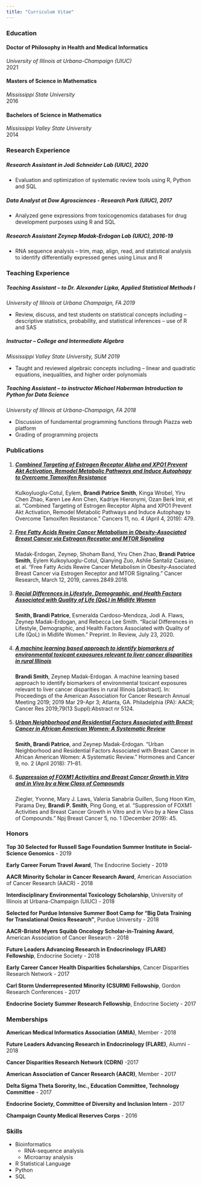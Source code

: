 ```yaml
---
title: "Curriculum Vitae"
---
```


### Education  

#### Doctor of Philosophy in Health and Medical Informatics 
*University of Illinois at Urbana-Champaign (UIUC)*  
2021

#### Masters of Science in Mathematics 
*Mississippi State University*  
2016

#### Bachelors of Science in Mathematics 
*Mississippi Valley State University*  
2014  

### Research Experience

##### Research Assistant in Jodi Schneider Lab (UIUC), 2020  

* Evaluation and optimization of systematic review tools using R, Python and SQL

##### Data Analyst at Dow Agrosciences - Research Park (UIUC), 2017  

* Analyzed gene expressions from toxicogenomics databases for drug development purposes using R and SQL

##### Research Assistant	Zeynep Madak-Erdogan Lab (UIUC), 2016-19  

* RNA sequence analysis – trim, map, align, read, and statistical analysis to identify differentially expressed genes using Linux and R

### Teaching Experience  

##### Teaching Assistant – to Dr. Alexander Lipka, Applied Statistical Methods I  
*University of Illinois at Urbana Champaign, FA 2019*  

* Review, discuss, and test students on statistical concepts including – descriptive statistics, probability, and statistical inferences – use of R and SAS

##### Instructor – College and Intermediate Algebra  
*Mississippi Valley State University, SUM 2019*  

* Taught and reviewed algebraic concepts including – linear and quadratic equations, inequalities, and higher order polynomials
	
##### Teaching Assistant – to instructor Michael Haberman Introduction to Python for Data Science  
*University of Illinois at Urbana-Champaign, FA 2018*  

* Discussion of fundamental programming functions through Piazza web platform  
* Grading of programming projects  


### Publications  


1. ##### [Combined Targeting of Estrogen Receptor Alpha and XPO1 Prevent Akt Activation, Remodel Metabolic Pathways and Induce Autophagy to Overcome Tamoxifen Resistance](https://doi.org/10.3390/cancers11040479)  
Kulkoyluoglu-Cotul, Eylem, **Brandi Patrice Smith**, Kinga Wrobel, Yiru Chen Zhao, Karen Lee Ann Chen, Kadriye Hieronymi, Ozan Berk Imir, et al. “Combined Targeting of Estrogen Receptor Alpha and XPO1 Prevent Akt Activation, Remodel Metabolic Pathways and Induce Autophagy to Overcome Tamoxifen Resistance.” Cancers 11, no. 4 (April 4, 2019): 479.  

2. ##### [Free Fatty Acids Rewire Cancer Metabolism in Obesity-Associated Breast Cancer via Estrogen Receptor and MTOR Signaling](https://doi.org/10.1158/0008-5472.CAN-18-2849)  
Madak-Erdogan, Zeynep, Shoham Band, Yiru Chen Zhao, **Brandi Patrice Smith**, Eylem Kulkoyluoglu-Cotul, Qianying Zuo, Ashlie Santaliz Casiano, et al. “Free Fatty Acids Rewire Cancer Metabolism in Obesity-Associated Breast Cancer via Estrogen Receptor and MTOR Signaling.” Cancer Research, March 12, 2019, canres.2849.2018. 

3. ##### [Racial Differences in Lifestyle, Demographic, and Health Factors Associated with Quality of Life (QoL) in Midlife Women](https://doi.org/10.21203/rs.3.rs-45631/v1)  
**Smith, Brandi Patrice**, Esmeralda Cardoso-Mendoza, Jodi A. Flaws, Zeynep Madak-Erdogan, and Rebecca Lee Smith. “Racial Differences in Lifestyle, Demographic, and Health Factors Associated with Quality of Life (QoL) in Midlife Women.” Preprint. In Review, July 23, 2020.  

4. ##### [A machine learning based approach to identify biomarkers of environmental toxicant exposures relevant to liver cancer disparities in rural Illinois](https://cancerres.aacrjournals.org/content/79/13_Supplement/5124.short)  
**Brandi Smith**, Zeynep Madak-Erdogan. A machine learning based approach to identify biomarkers of environmental toxicant exposures relevant to liver cancer disparities in rural Illinois [abstract]. In: Proceedings of the American Association for Cancer Research Annual Meeting 2019; 2019 Mar 29-Apr 3; Atlanta, GA. Philadelphia (PA): AACR; Cancer Res 2019;79(13 Suppl):Abstract nr 5124.  

5. ##### [Urban Neighborhood and Residential Factors Associated with Breast Cancer in African American Women: A Systematic Review](https://doi.org/10.1007/s12672-018-0325-x)  
**Smith, Brandi Patrice**, and Zeynep Madak-Erdogan. “Urban Neighborhood and Residential Factors Associated with Breast Cancer in African American Women: A Systematic Review.” Hormones and Cancer 9, no. 2 (April 2018): 71–81.  

6. ##### [Suppression of FOXM1 Activities and Breast Cancer Growth in Vitro and in Vivo by a New Class of Compounds](https://doi.org/10.1038/s41523-019-0141-7)  
Ziegler, Yvonne, Mary J. Laws, Valeria Sanabria Guillen, Sung Hoon Kim, Parama Dey, **Brandi P. Smith**, Ping Gong, et al. “Suppression of FOXM1 Activities and Breast Cancer Growth in Vitro and in Vivo by a New Class of Compounds.” Npj Breast Cancer 5, no. 1 (December 2019): 45.   


### Honors
**Top 30 Selected for Russell Sage Foundation Summer Institute in Social-Science Genomics** - 2019  

**Early Career Forum Travel Award**, The Endocrine Society - 2019  

**AACR Minority Scholar in Cancer Research Award**, American Association of Cancer Research (AACR) - 2018  

**Interdisciplinary Environmental Toxicology Scholarship**, University of Illinois at Urbana-Champaign (UIUC) - 2018  

**Selected for Purdue Intensive Summer Boot Camp for “Big Data Training for Translational Omics Research”**, Purdue University - 2018  

**AACR-Bristol Myers Squibb Oncology Scholar-in-Training Award**, American Association of Cancer Research - 2018  

**Future Leaders Advancing Research in Endocrinology (FLARE) Fellowship**, Endocrine Society - 2018  


**Early Career Cancer Health Disparities Scholarships**, Cancer Disparities Research Network - 2017  

**Carl Storm Underrepresented Minority (CSURM) Fellowship**, Gordon Research Conferences - 2017  

**Endocrine Society Summer Research Fellowship**, Endocrine Society - 2017  



### Memberships
**American Medical Informatics Association (AMIA)**, Member - 2018  

**Future Leaders Advancing Research in Endocrinology (FLARE)**, Alumni - 2018  

**Cancer Disparities Research Network	(CDRN)** -2017  

**American Association of Cancer Research (AACR)**, Member - 2017  

**Delta Sigma Theta Sorority, Inc., Education Committee, Technology Committee** - 2017  

**Endocrine Society, Committee of Diversity and Inclusion Intern** - 2017  

**Champaign County Medical Reserves Corps** - 2016  


### Skills
* Bioinformatics  
    + RNA-sequence analysis  
    + Microarray analysis  
    
* R Statistical Language  
* Python
* SQL
